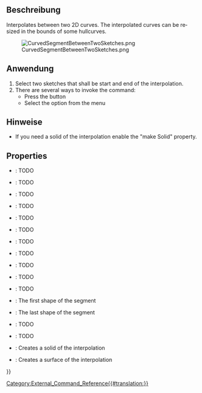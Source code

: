 <languages/>

<div lang="en" dir="ltr" class="mw-content-ltr">
{{Docnav
|[[CurvedShapes_CurvedArray|CurvedArray]]
|[[CurvedShapes_InterpolatedMiddle|InterpolatedMiddle]]
|[[CurvedShapes_Workbench|CurvedShapes]]
|IconL=CurvedShapes_CurvedArray.svg
|IconR=CurvedShapes_InterpolatedMiddle.svg
|IconC=CurvedShapes_workbench_icon.svg
}}
</div>

<div lang="en" dir="ltr" class="mw-content-ltr">
{{GuiCommand
|Name=CurvedShapes CurvedSegment
|MenuLocation=Curved Shapes → Curved Segment
|Workbenches=[[CurvedShapes_Workbench|CurvedShapes]]
|Shortcut=
|SeeAlso=
}}
</div>

<span id="Description"></span>
==Beschreibung==

<div lang="en" dir="ltr" class="mw-content-ltr">
Interpolates between two 2D curves. The interpolated curves can be resized in the bounds of some hullcurves.
</div>

[[File:CurvedSegmentBetweenTwoSketches.png|frameless]]
<div lang="en" dir="ltr" class="mw-content-ltr">
{{Caption|Image of a simple FreeCAD project with two sketches using the CurvedSegment command}}
</div>

<span id="Usage"></span>
==Anwendung==

<div lang="en" dir="ltr" class="mw-content-ltr">
# Select two sketches that shall be start and end of the interpolation.
# There are several ways to invoke the command:
#* Press the {{Button|[[Image:CurvedShapes_CurvedSegment.svg|16px]] [[CurvedShapes_CurvedSegment|Curved Segment]]}} button
#* Select the {{MenuCommand|Curved Shapes → [[Image:CurvedShapes_CurvedSegment.svg|16px]] Curved Segment}} option from the menu
</div>

<span id="Notes"></span>
==Hinweise==

<div lang="en" dir="ltr" class="mw-content-ltr">
* If you need a solid of the interpolation enable the "make Solid" property.
</div>

<div lang="en" dir="ltr" class="mw-content-ltr">
==Properties==
</div>

<div lang="en" dir="ltr" class="mw-content-ltr">
{{Properties_Title|Curved Segment}}
</div>

<div lang="en" dir="ltr" class="mw-content-ltr">
* {{PropertyData|Distribution}}: TODO
* {{PropertyData|Distribution Reverse}}: TODO
* {{PropertyData|Force Interpolation}}: TODO
* {{PropertyData|Hullcurves}}: TODO
* {{PropertyData|Interpolation Points}}: TODO
* {{PropertyData|Items}}: TODO
* {{PropertyData|Loft Max Degree}}: TODO
* {{PropertyData|Max Loft Size}}: TODO
* {{PropertyData|Normal Shape1}}: TODO
* {{PropertyData|Normal Shape2}}: TODO
* {{PropertyData|Path}}: TODO
* {{PropertyData|Shape1}}: The first shape of the segment
* {{PropertyData|Shape2}}: The last shape of the segment
* {{PropertyData|Twist}}: TODO
* {{PropertyData|Twist Reverse}}: TODO
* {{PropertyData|make Solid}}: Creates a solid of the interpolation
* {{PropertyData|make Surface}}: Creates a surface of the interpolation
</div>


<div lang="en" dir="ltr" class="mw-content-ltr">
{{Docnav
|[[CurvedShapes_CurvedArray|CurvedArray]]
|[[CurvedShapes_InterpolatedMiddle|InterpolatedMiddle]]
|[[CurvedShapes_Workbench|CurvedShapes]]
|IconL=CurvedShapes_CurvedArray.svg
|IconR=CurvedShapes_InterpolatedMiddle.svg
|IconC=CurvedShapes_workbench_icon.svg
}}
</div>

{{Userdocnavi{{#translation:}}}}
[[Category:External_Command_Reference{{#translation:}}]]